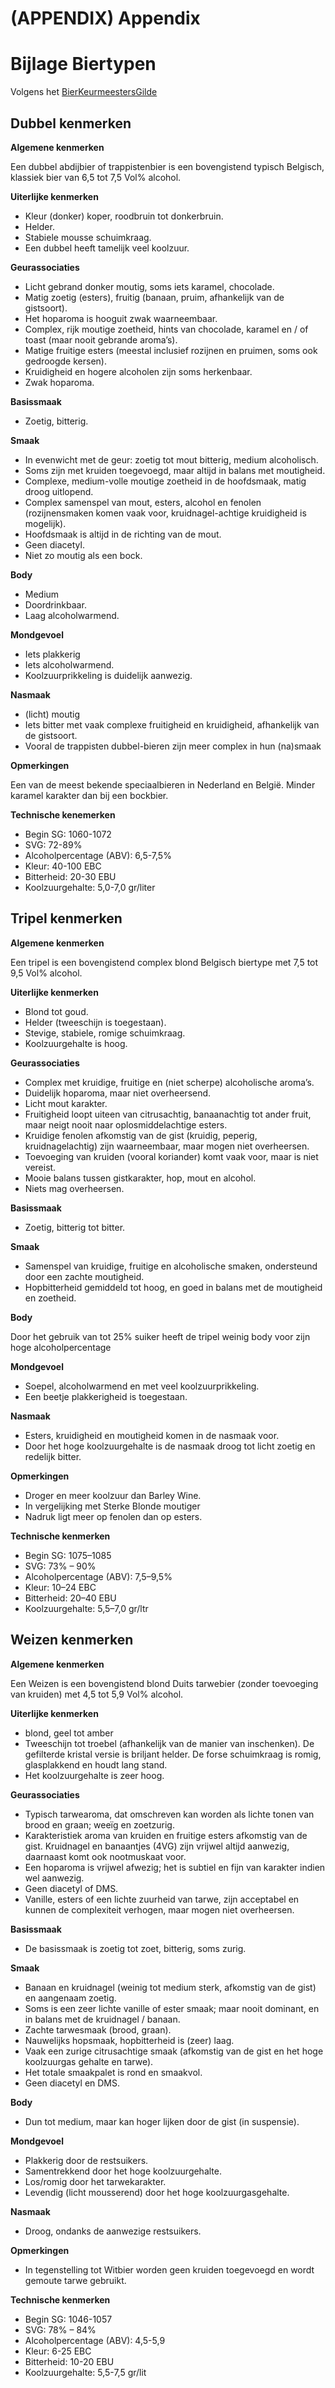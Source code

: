 # (APPENDIX) Appendix {-}

# Bijlage Biertypen {#bijlage-biertypen}

Volgens het [BierKeurmeestersGilde](https://www.bierkeurmeestersgilde.nl){target="_blank"}

## Dubbel kenmerken {#biertype-dubbel}

**Algemene kenmerken**

Een dubbel abdijbier of trappistenbier is een bovengistend typisch Belgisch, klassiek bier van 6,5 tot 7,5 Vol% alcohol.

**Uiterlijke kenmerken**

-  Kleur (donker) koper, roodbruin tot donkerbruin.
-  Helder.
-  Stabiele mousse schuimkraag.
-  Een dubbel heeft tamelijk veel koolzuur. 

**Geurassociaties**

-  Licht gebrand donker moutig, soms iets karamel, chocolade.
-  Matig zoetig (esters), fruitig (banaan, pruim, afhankelijk van de gistsoort).
-  Het hoparoma is hooguit zwak waarneembaar.
-  Complex, rijk moutige zoetheid, hints van chocolade, karamel en / of toast (maar nooit gebrande aroma's).
-  Matige fruitige esters (meestal inclusief rozijnen en pruimen, soms ook gedroogde kersen).
-  Kruidigheid en hogere alcoholen zijn soms herkenbaar.
-  Zwak hoparoma.

**Basissmaak**

-  Zoetig, bitterig.

**Smaak**

-  In evenwicht met de geur: zoetig tot mout bitterig, medium alcoholisch.
-  Soms zijn met kruiden toegevoegd, maar altijd in balans met moutigheid.
-  Complexe, medium-volle moutige zoetheid in de hoofdsmaak, matig droog uitlopend.
-  Complex samenspel van mout, esters, alcohol en fenolen (rozijnensmaken komen vaak voor, kruidnagel-achtige kruidigheid is mogelijk).
-  Hoofdsmaak is altijd in de richting van de mout.
-  Geen diacetyl.
-  Niet zo moutig als een bock. \pagebreak

**Body**

-  Medium
-  Doordrinkbaar.
-  Laag alcoholwarmend.

**Mondgevoel**

-  Iets plakkerig
-  Iets alcoholwarmend.
-  Koolzuurprikkeling is duidelijk aanwezig. 

**Nasmaak**

-  (licht) moutig
-  Iets bitter met vaak complexe fruitigheid en kruidigheid, afhankelijk van de gistsoort.
-  Vooral de trappisten dubbel-bieren zijn meer complex in hun (na)smaak

**Opmerkingen**

Een van de meest bekende speciaalbieren in Nederland en België. Minder karamel karakter dan bij een bockbier. 

**Technische kenemerken**

-  Begin SG: 1060-1072
-  SVG: 72-89%
-  Alcoholpercentage (ABV): 6,5-7,5%
-  Kleur: 40-100 EBC
-  Bitterheid: 20-30 EBU
-  Koolzuurgehalte: 5,0-7,0 gr/liter

## Tripel kenmerken {#biertype-tripel}

**Algemene kenmerken**

Een tripel is een bovengistend complex blond Belgisch biertype met 7,5 tot 9,5 Vol% alcohol.

**Uiterlijke kenmerken**

-  Blond tot goud.
-  Helder (tweeschijn is toegestaan).
-  Stevige, stabiele, romige schuimkraag.
-  Koolzuurgehalte is hoog.

**Geurassociaties**

-  Complex met kruidige, fruitige en (niet scherpe) alcoholische aroma's.
-  Duidelijk hoparoma, maar niet overheersend.
-  Licht mout karakter.
-  Fruitigheid loopt uiteen van citrusachtig, banaanachtig tot ander fruit, maar neigt nooit naar oplosmiddelachtige esters.
-  Kruidige fenolen afkomstig van de gist (kruidig, peperig, kruidnagelachtig) zijn waarneembaar, maar mogen niet overheersen.
-  Toevoeging van kruiden (vooral koriander) komt vaak voor, maar is niet vereist.
-  Mooie balans tussen gistkarakter, hop, mout en alcohol.
-  Niets mag overheersen.

**Basissmaak**

-  Zoetig, bitterig tot bitter.

**Smaak**

-  Samenspel van kruidige, fruitige en alcoholische smaken, ondersteund door een zachte moutigheid.
-  Hopbitterheid gemiddeld tot hoog, en goed in balans met de moutigheid en zoetheid. 

**Body**

Door het gebruik van tot 25% suiker heeft de tripel weinig body voor zijn hoge alcoholpercentage 

**Mondgevoel**

-  Soepel, alcoholwarmend en met veel koolzuurprikkeling.
-  Een beetje plakkerigheid is toegestaan.

**Nasmaak**

-  Esters, kruidigheid en moutigheid komen in de nasmaak voor.
-  Door het hoge koolzuurgehalte is de nasmaak droog tot licht zoetig en redelijk bitter.

**Opmerkingen**

-  Droger en meer koolzuur dan Barley Wine.
-  In vergelijking met Sterke Blonde moutiger
-  Nadruk ligt meer op fenolen dan op esters.

**Technische kenmerken**

-  Begin SG: 1075–1085
-  SVG: 73% – 90%
-  Alcoholpercentage (ABV): 7,5–9,5%
-  Kleur: 10–24 EBC
-  Bitterheid: 20–40 EBU
-  Koolzuurgehalte: 5,5–7,0 gr/ltr

## Weizen kenmerken {#biertype-weizen}

**Algemene kenmerken**

Een Weizen is een bovengistend blond Duits tarwebier (zonder toevoeging van kruiden) met 4,5 tot 5,9 Vol% alcohol.

**Uiterlijke kenmerken**

-  blond, geel tot amber
-  Tweeschijn tot troebel (afhankelijk van de manier van inschenken). De gefilterde kristal versie is briljant helder. De forse schuimkraag is romig, glasplakkend en houdt lang stand.
-  Het koolzuurgehalte is zeer hoog.

**Geurassociaties**

-  Typisch tarwearoma, dat omschreven kan worden als lichte tonen van brood en graan; weeïg en zoetzurig.
-  Karakteristiek aroma van kruiden en fruitige esters afkomstig van de gist. Kruidnagel en banaantjes (4VG) zijn vrijwel altijd aanwezig, daarnaast komt ook nootmuskaat voor.
-  Een hoparoma is vrijwel afwezig; het is subtiel en fijn van karakter indien wel aanwezig.
-  Geen diacetyl of DMS.
-  Vanille, esters of een lichte zuurheid van tarwe, zijn acceptabel en kunnen de complexiteit verhogen, maar mogen niet overheersen.

**Basissmaak**

-  De basissmaak is zoetig tot zoet, bitterig, soms zurig.

**Smaak**

-  Banaan en kruidnagel (weinig tot medium sterk, afkomstig van de gist) en aangenaam zoetig.
-  Soms is een zeer lichte vanille of ester smaak; maar nooit dominant, en in balans met de kruidnagel / banaan.
-  Zachte tarwesmaak (brood, graan).
-  Nauwelijks hopsmaak, hopbitterheid is (zeer) laag.
-  Vaak een zurige citrusachtige smaak (afkomstig van de gist en het hoge koolzuurgas gehalte en tarwe).
-  Het totale smaakpalet is rond en smaakvol.
-  Geen diacetyl en DMS.

**Body**

-  Dun tot medium, maar kan hoger lijken door de gist (in suspensie).

**Mondgevoel**

-  Plakkerig door de restsuikers.
-  Samentrekkend door het hoge koolzuurgehalte.
-  Los/romig door het tarwekarakter.
-  Levendig (licht mousserend) door het hoge koolzuurgasgehalte.

**Nasmaak**

-  Droog, ondanks de aanwezige restsuikers.

**Opmerkingen**

-  In tegenstelling tot Witbier worden geen kruiden toegevoegd en wordt gemoute tarwe gebruikt.

**Technische kenmerken**

-  Begin SG: 1046-1057
-  SVG: 78% – 84%
-  Alcoholpercentage (ABV): 4,5-5,9
-  Kleur: 6-25 EBC
-  Bitterheid: 10-20 EBU
-  Koolzuurgehalte: 5,5-7,5 gr/lit

